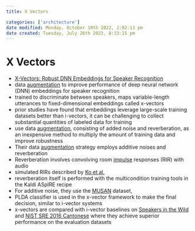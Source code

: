 ```yaml
---
title: X Vectors

categories: ['architecture']
date modified: Monday, October 10th 2022, 2:02:13 pm
date created: Tuesday, July 26th 2022, 8:33:15 pm
---
```


# X Vectors
- [X-Vectors: Robust DNN Embeddings for Speaker Recognition](https://www.danielpovey.com/files/2018_icassp_xvectors.pdf)
- data [augmentation](Augmentation.qmd) to improve performance of deep neural network (DNN) embeddings for speaker recognition
- trained to discriminate between speakers, maps variable-length utterances to fixed-dimensional embeddings called x-vectors
- prior studies have found that embeddings leverage large-scale training datasets better than i-vectors, it can be challenging to collect substantial quantities of labeled data for training
- use data [augmentation](Augmentation.qmd), consisting of added noise and reverberation, as an inexpensive method to multiply the amount of training data and improve robustness
- Their data [augmentation](Augmentation.qmd) strategy employs additive noises and reverberation
- Reverberation involves convolving room [impulse](Impulse.qmd) responses (RIR) with audio
- simulated RIRs described by [Ko et al.](https://danielpovey.com/files/2017_icassp_reverberation.pdf)
- reverberation itself is performed with the multicondition training tools in the Kaldi ASpIRE recipe
- For additive noise, they use the [MUSAN](MUSAN.qmd) dataset,
- PLDA classifier is used in the x-vector framework to make the final decision, similar to i-vector systems
- x-vectors are compared with i-vector baselines on [Speakers in the Wild](Speakers%20in%20the%20Wild.qmd) and [NIST SRE 2016 Cantonese](NIST%20SRE%202016%20Cantonese.qmd) where they achieve superior performance on the evaluation datasets



